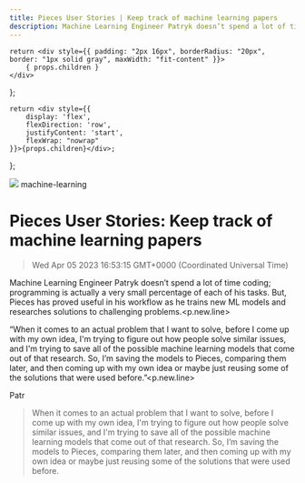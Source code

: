 ```yaml
---
title: Pieces User Stories | Keep track of machine learning papers
description: Machine Learning Engineer Patryk doesn’t spend a lot of time coding; programming is actually a very small percentage of each of his tasks. But, Pieces has proved useful in his workflow as he trains new ML models and researches solutions to challenging problems.
---
```


    return <div style={{ padding: "2px 16px", borderRadius: "20px", border: "1px solid gray", maxWidth: "fit-content" }}>
        { props.children }
    </div>
};

    return <div style={{
        display: 'flex',
        flexDirection: 'row',
        justifyContent: 'start',
        flexWrap: "nowrap"
    }}>{props.children}</div>;

};

<link rel="canonical" href="https://code.pieces.app/blog/pieces-user-stories-keep-track-of-machine-learning-papers" />

![](https://uploads-ssl.webflow.com/6143afec68f555387049efb3/62ed5e58df1bb89a8103d396_Patryk_blog.png)
<Tag>machine-learning</Tag>

# Pieces User Stories: Keep track of machine learning papers
> Wed Apr 05 2023 16:53:15 GMT+0000 (Coordinated Universal Time)

Machine Learning Engineer Patryk doesn’t spend a lot of time coding; programming is actually a very small percentage of each of his tasks. But, Pieces has proved useful in his workflow as he trains new ML models and researches solutions to challenging problems.<p.new.line><p id="">“When it comes to an actual problem that I want to solve, before I come up with my own idea, I'm trying to figure out how people solve similar issues, and I'm trying to save all of the possible machine learning models that come out of that research. So, I’m saving the models to Pieces, comparing them later, and then coming up with my own idea or maybe just reusing some of the solutions that were used before.”<p.new.line><p id="">Patr

> When it comes to an actual problem that I want to solve, before I come up with my own idea, I'm trying to figure out how people solve similar issues, and I'm trying to save all of the possible machine learning models that come out of that research. So, I’m saving the models to Pieces, comparing them later, and then coming up with my own idea or maybe just reusing some of the solutions that were used before.
